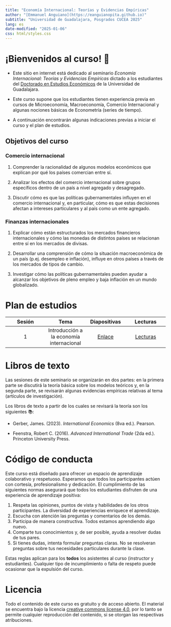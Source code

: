 ```yaml
---
title: "Economía Internacional: Teorías y Evidencias Empíricas"
author: "[Emmanuel Anguiano](https://eanguianopita.github.io)"
subtitle: "Universidad de Guadalajara, Posgrados CUCEA 2025"
lang: es
date-modified: "2025-01-06"
css: html/styles.css
---
```


# ¡Bienvenidos al curso! 🖖

-   Este sitio en internet está dedicado al seminario *Economía Internacional: Teorías y Evidencias Empíricas* dictado a los estudiantes del [Doctorado en Estudios Económicos](https://deec.cucea.udg.mx/) de la Universidad de Guadalajara.
-   Este curso supone que los estudiantes tienen experiencia previa en cursos de Microeconomía, Macroeconomía, Comercio Internacional y algunas nociones básicas de Econometría (series de tiempo). 

-   A continuación encontrarán algunas indicaciones previas a iniciar el curso y el plan de estudios.

## Objetivos del curso

### Comercio internacional

1.  Comprender la racionalidad de algunos modelos económicos que explican por qué los países comercian entre sí. 

1. Analizar los efectos del comercio internacional sobre grupos específicos dentro de un país a nivel agregado y desagregado.

1. Discutir cómo es que las políticas gubernamentales influyen en el comercio internacional y, en particular, cómo es que estas decisiones afectan a intereses particulares y al país como un ente agregado. 


### Finanzas internacionales

1. Explicar cómo están estructurados los mercados financieros internacionales y cómo las monedas de distintos países se relacionan entre sí en los mercados de divisas. 

1. Desarrollar una comprensión de cómo la situación macroeconómica de un país (p.ej. desempleo e inflación), influye en otros países a través de los mercados de tipos de cambio. 

1. Investigar cómo las políticas gubernamentales pueden ayudar a alcanzar los objetivos de pleno empleo y baja inflación en un mundo globalizado. 

# Plan de estudios

| Sesión | Tema | Diapositivas | Lecturas |
|:-------------:|:-------------:|:-------------:|:-------------:|
| 1 | Introducción a la economía internacional | [Enlace](https://eanguianopita.github.io/docs/Economia_internacional/Slides/01-intro){target="_blank"} | [Lecturas]() |  |

# Libros de texto

Las sesiones de este seminario se organizarán en dos partes: en la primera parte se discutirá la teoría básica sobre los modelos teóricos y, en la segunda parte, se revisarán algunas evidencias empíricas relativas al tema (artículos de investigación).

Los libros de texto a partir de los cuales se revisará la teoría son los siguientes 📚:

- Gerber, James. (2023). _International Economics_ (8va ed.). Pearson. 

- Feenstra, Robert C. (2016). _Advanced International Trade_ (2da ed.). Princeton University Press. 


# Código de conducta

Este curso está diseñado para ofrecer un espacio de aprendizaje colaborativo y respetuoso. Esperamos que todos los participantes actúen con cortesía, profesionalismo y dedicación. El cumplimiento de las siguientes normas asegurará que todos los estudiantes disfruten de una experiencia de aprendizaje positiva:

1.  Respeta las opiniones, puntos de vista y habilidades de los otros participantes. La diversidad de experiencias enriquece el aprendizaje.
2.  Escucha con atención las preguntas y comentarios de los demás.
3.  Participa de manera constructiva. Todos estamos aprendiendo algo nuevo.
4.  Comparte tus conocimientos y, de ser posible, ayuda a resolver dudas de tus pares.
5.  Si tienes dudas, intenta formular preguntas claras. No se resolveran preguntas sobre tus necesidades particulares durante la clase.

Estas reglas aplican para los **todos** los asistentes al curso (instructor y estudiantes). Cualquier tipo de incumplimiento o falta de respeto puede ocasionar que la expulsión del curso.



# Licencia

Todo el contenido de este curso es gratuito y de acceso abierto. El material se encuentra bajo la licencia [creative commons license 4.0](https://creativecommons.org/licenses/by/4.0/), por lo tanto se permite cualquier reproducción del contenido, si se otorgan las respectivas atribuciones.
